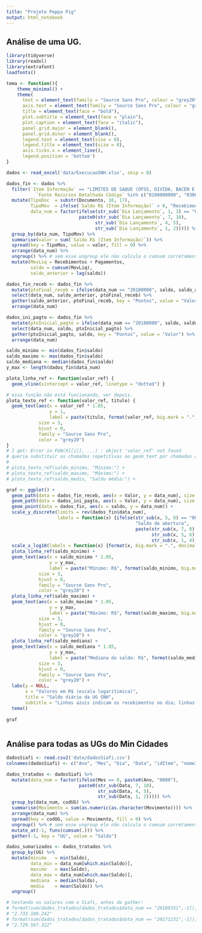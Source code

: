 ```yaml
---
title: "Projeto Peppa Pig"
output: html_notebook
---
```


## Análise de uma UG.

```r
library(tidyverse)
library(readxl)
library(extrafont)
loadfonts()

tema <- function(){
    theme_minimal() +
    theme(
      text = element_text(family = "Source Sans Pro", colour = "grey20"),
      axis.text = element_text(family = "Source Sans Pro", colour = "grey20"),
      title = element_text(face = "bold"),
      plot.subtitle = element_text(face = "plain"),
      plot.caption = element_text(face = "italic"),
      panel.grid.major = element_blank(), 
      panel.grid.minor = element_blank(),
      legend.text = element_text(size = 8),
      legend.title = element_text(size = 8),
      axis.ticks.x = element_line(),
      legend.position = 'bottom')
}

dados <- read_excel('data/ExecucaoSNH.xlsx', skip = 8)

dados_fin <- dados %>% 
  filter(`Item Informação` == "LIMITES DE SAQUE (OFSS, DIVIDA, BACEN E PREV)" &
           `Fonte Recursos Detalhada Código` %in% c("0100000000", "0300000000")) %>%
  mutate(TipoDoc  = substr(Documento, 16, 17),
         TipoMov  = ifelse(`Saldo R$ (Item Informação)` > 0, "Recebimentos", "Pagamentos"),
         data_num = factor(ifelse(str_sub(`Dia Lançamento`, 1, 3) == "000", paste0(str_sub(`Dia Lançamento`, 5, 8), "0000"),
                           paste0(str_sub(`Dia Lançamento`, 7, 10), 
                                 str_sub(`Dia Lançamento`, 4, 5), 
                                 str_sub(`Dia Lançamento`, 1, 2))))) %>%
  group_by(data_num, TipoMov) %>%
  summarise(valor = sum(`Saldo R$ (Item Informação)`)) %>%
  spread(key = TipoMov, value = valor, fill = 0) %>%
  arrange(data_num) %>%
  ungroup() %>% # sem esse ungroup ele não calcula o cumsum corretamente, ele vai continuar calculando por data_num.
  mutate(MovLiq = Recebimentos + Pagamentos,
         saldo = cumsum(MovLiq),
         saldo_anterior = lag(saldo))

dados_fin_receb <- dados_fin %>%
  mutate(ptoFinal_receb = ifelse(data_num == "20180000", saldo, saldo_anterior + Recebimentos)) %>%
  select(data_num, saldo_anterior, ptoFinal_receb) %>%
  gather(saldo_anterior, ptoFinal_receb, key = "Pontos", value = "Valor") %>%
  arrange(data_num)

dados_ini_pagto <- dados_fin %>%
  mutate(ptoInicial_pagto = ifelse(data_num == "20180000", saldo, saldo_anterior + Recebimentos)) %>%
  select(data_num, saldo, ptoInicial_pagto) %>%
  gather(ptoInicial_pagto, saldo, key = "Pontos", value = "Valor") %>%
  arrange(data_num)

saldo_minimo <- min(dados_fin$saldo)
saldo_maximo <- max(dados_fin$saldo)
saldo_mediana <- median(dados_fin$saldo)
y_max <- length(dados_fin$data_num)

plota_linha_ref <- function(valor_ref) {
  geom_vline(xintercept = valor_ref, linetype = "dotted") }

# essa função não está funcionando, ver depois.
plota_texto_ref <- function(valor_ref, titulo) {
  geom_text(aes(x = valor_ref * 1.05, 
                y = 1,
                label = paste(titulo, format(valor_ref, big.mark = ".", decimal.mark=",", scientific = FALSE))), 
            size = 3, 
            hjust = 0, 
            family = "Source Sans Pro", 
            color = "grey20")
}
# I get: Error in FUN(X[[i]], ...) : object 'valor_ref' not found
# queria substituir as chamadas repetitivas ao geom_text por chamadas a essa função
#
# plota_texto_ref(saldo_minimo, "Mínimo:") +
# plota_texto_ref(saldo_maximo, "Máximo:") +  
# plota_texto_ref(saldo_medio, "Saldo médio:") + 

graf <- ggplot() +
  geom_path(data = dados_fin_receb, aes(x = Valor, y = data_num), size = 1, color = "blue", position = position_nudge(y = 0.1)) +
  geom_path(data = dados_ini_pagto, aes(x = Valor, y = data_num), size = 1, color = "red", position = position_nudge(y = -0.1)) +
  geom_point(data = dados_fin, aes(x = saldo, y = data_num)) +
  scale_y_discrete(limits = rev(dados_fin$data_num), 
                   labels = function(x) {ifelse(str_sub(x, 5, 8) == "0000", 
                                                "Saldo de abertura",
                                                paste(str_sub(x, 7, 8), 
                                                      str_sub(x, 5, 6), 
                                                      str_sub(x, 1, 4), sep = "/"))}) +
  scale_x_log10(labels = function(x) {format(x, big.mark = ".", decimal.mark=",", scientific = FALSE)}) +
  plota_linha_ref(saldo_minimo) +
  geom_text(aes(x = saldo_minimo * 1.05, 
                y = y_max,
                label = paste("Mínimo: R$", format(saldo_minimo, big.mark = ".", decimal.mark=",", scientific = FALSE))), 
            size = 3, 
            hjust = 0, 
            family = "Source Sans Pro", 
            color = "grey20") +
  plota_linha_ref(saldo_maximo) +
  geom_text(aes(x = saldo_maximo * 1.05, 
                y = y_max,
                label = paste("Máximo: R$", format(saldo_maximo, big.mark = ".", decimal.mark=",", scientific = FALSE))), 
            size = 3, 
            hjust = 0, 
            family = "Source Sans Pro", 
            color = "grey20") +
  plota_linha_ref(saldo_mediana) +
  geom_text(aes(x = saldo_mediana * 1.05, 
                y = y_max,
                label = paste("Mediana do saldo: R$", format(saldo_mediana, big.mark = ".", decimal.mark=",", scientific = FALSE))), 
            size = 3, 
            hjust = 0, 
            family = "Source Sans Pro", 
            color = "grey20") +
  labs(y = NULL,
       x = "Valores em R$ (escala logarítimica)",
       title = "Saldo diário da UG SNH",
       subtitle = "Linhas azuis indicam os recebimentos no dia; linhas vermelhas, os pagamentos; os pontos, o saldo final do dia ") +
  tema()
           
graf         
  

```

## Análise para todas as UGs do Min Cidades

```r
dadosSiafi <- read.csv2('data/dadosSiafi.csv')
colnames(dadosSiafi) <- c("Ano", "Mes", "Dia", "Data", "idItem", "nomeItem", "codItem", "idFonte", "codFonte", "nomeFonte", "idUG", "codUG", "nomeUG", "Movimento")

dados_tratados <- dadosSiafi %>% 
  mutate(data_num = factor(ifelse(Mes == 0, paste0(Ano, "0000"),
                           paste0(str_sub(Data, 7, 10), 
                                  str_sub(Data, 4, 5), 
                                  str_sub(Data, 1, 2))))) %>%
  group_by(data_num, codUG) %>%
  summarise(Movimento = sum(as.numeric(as.character(Movimento)))) %>%
  arrange(data_num) %>%
  spread(key = codUG, value = Movimento, fill = 0) %>%
  ungroup() %>% # sem esse ungroup ele não calcula o cumsum corretamente, ele vai continuar calculando por data_num.
  mutate_at(-1, funs(cumsum(.))) %>%
  gather(-1, key = "UG", value = "Saldo")

dados_sumarizados <- dados_tratados %>%
  group_by(UG) %>%
  mutate(minimo   = min(Saldo),
         data_min = data_num[which.min(Saldo)],
         maximo   = max(Saldo),
         data_max = data_num[which.max(Saldo)],
         mediana  = median(Saldo),
         media    = mean(Saldo)) %>%
  ungroup()

# testando os valores com o Siafi, antes do gather:
# format(sum(dados_tratados[dados_tratados$data_num == "20180331",-1]), big.mark = ".", decimal.mark=",", scientific = FALSE)
# "2.733.100.242"
# format(sum(dados_tratados[dados_tratados$data_num == "20171231",-1]), big.mark = ".", decimal.mark=",", scientific = FALSE)
# "2.729.567.322"

  
    


```

